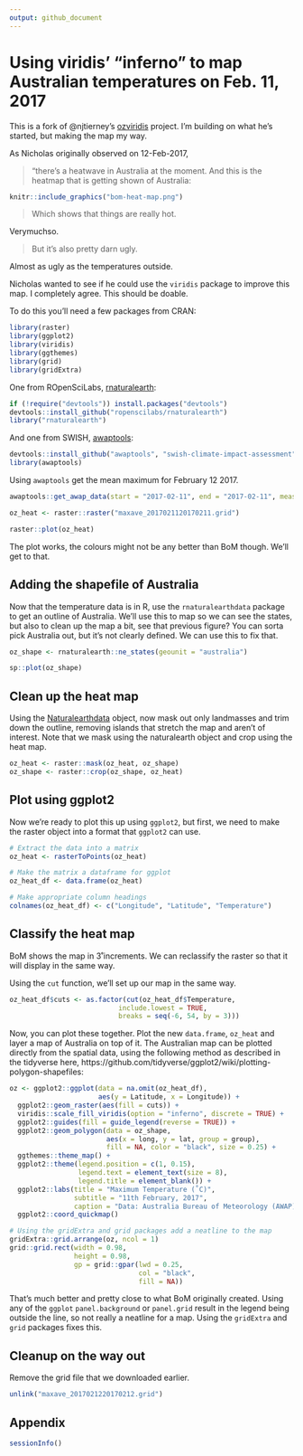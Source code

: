 ```yaml
---
output: github_document
---
```


# Using viridis' "inferno" to map Australian temperatures on Feb. 11, 2017

This is a fork of @njtierney's [ozviridis](https://github.com/njtierney/ozviridis) project. I'm building on what he's started, but making the map my way.

As Nicholas originally observed on 12-Feb-2017,

> "there's a heatwave in Australia at the moment. And this is the heatmap that is getting shown of Australia:

```r

knitr::include_graphics("bom-heat-map.png")

```

> Which shows that things are really hot.

Verymuchso.

> But it's also pretty darn ugly. 

Almost as ugly as the temperatures outside.

Nicholas wanted to see if he could use the `viridis` package to improve this map. I completely agree. This should be doable.

To do this you'll need a few packages from CRAN:

```r

library(raster)
library(ggplot2)
library(viridis)
library(ggthemes)
library(grid)
library(gridExtra)

```

One from ROpenSciLabs, [rnaturalearth](https://github.com/ropenscilabs/rnaturalearth):

```r
if (!require("devtools")) install.packages("devtools")
devtools::install_github("ropenscilabs/rnaturalearth")
library("rnaturalearth")

```
And one from SWISH, [awaptools](https://github.com/swish-climate-impact-assessment/awaptools):
```r
devtools::install_github("awaptools", "swish-climate-impact-assessment")
library(awaptools)

```

Using `awaptools` get the mean maximum for February 12 2017.

```r
awaptools::get_awap_data(start = "2017-02-11", end = "2017-02-11", measure = "maxave")

oz_heat <- raster::raster("maxave_2017021120170211.grid")

```

```r
raster::plot(oz_heat)

```

The plot works, the colours might not be any better than BoM though. We'll get to that.

## Adding the shapefile of Australia

Now that the temperature data is in R, use the `rnaturalearthdata` package to get an outline of Australia. We'll use this to map so we can see the states, but also to clean up the map a bit, see that previous figure? You can sorta pick Australia out, but it's not clearly defined. We can use this to fix that.

```r

oz_shape <- rnaturalearth::ne_states(geounit = "australia")

sp::plot(oz_shape)

```

## Clean up the heat map

Using the [Naturalearthdata](http://www.naturalearthdata.com) object, now mask out only landmasses and trim down the outline, removing islands that stretch the map and aren't of interest. Note that we mask using the naturalearth object and crop using the heat map.

```r
oz_heat <- raster::mask(oz_heat, oz_shape)
oz_shape <- raster::crop(oz_shape, oz_heat)

```

## Plot using ggplot2

Now we're ready to plot this up using `ggplot2`, but first, we need to make the raster object into a format that `ggplot2` can use.

```r
# Extract the data into a matrix
oz_heat <- rasterToPoints(oz_heat)

# Make the matrix a dataframe for ggplot
oz_heat_df <- data.frame(oz_heat)

# Make appropriate column headings
colnames(oz_heat_df) <- c("Longitude", "Latitude", "Temperature")
```

## Classify the heat map

BoM shows the map in 3˚increments. We can reclassify the raster so that it will display in the same way.

Using the `cut` function, we'll set up our map in the same way.

```r
oz_heat_df$cuts <- as.factor(cut(oz_heat_df$Temperature,
                           include.lowest = TRUE,
                           breaks = seq(-6, 54, by = 3)))

```

Now, you can plot these together. Plot the new `data.frame`, `oz_heat` and layer a map of Australia on top of it. The Australian map can be plotted directly from the spatial data, using the following method as described in the tidyverse here, https://github.com/tidyverse/ggplot2/wiki/plotting-polygon-shapefiles:


```r

oz <- ggplot2::ggplot(data = na.omit(oz_heat_df), 
                      aes(y = Latitude, x = Longitude)) +
  ggplot2::geom_raster(aes(fill = cuts)) +
  viridis::scale_fill_viridis(option = "inferno", discrete = TRUE) +
  ggplot2::guides(fill = guide_legend(reverse = TRUE)) +
  ggplot2::geom_polygon(data = oz_shape, 
                        aes(x = long, y = lat, group = group),
                        fill = NA, color = "black", size = 0.25) +
  ggthemes::theme_map() +
  ggplot2::theme(legend.position = c(1, 0.15),
                 legend.text = element_text(size = 8),
                 legend.title = element_blank()) +
  ggplot2::labs(title = "Maximum Temperature (˚C)", 
                subtitle = "11th February, 2017", 
                caption = "Data: Australia Bureau of Meteorology (AWAP) and Naturalearthdata") +
  ggplot2::coord_quickmap()

# Using the gridExtra and grid packages add a neatline to the map
gridExtra::grid.arrange(oz, ncol = 1)
grid::grid.rect(width = 0.98, 
                height = 0.98, 
                gp = grid::gpar(lwd = 0.25, 
                                col = "black",
                                fill = NA))

```

That's much better and pretty close to what BoM originally created. Using any of the `ggplot` `panel.background` or `panel.grid` result in the legend being outside the line, so not really a neatline for a map. Using the `gridExtra` and `grid` packages fixes this.

## Cleanup on the way out

Remove the grid file that we downloaded earlier.
```r
unlink("maxave_2017021220170212.grid")
```

## Appendix

```r
sessionInfo()
```
